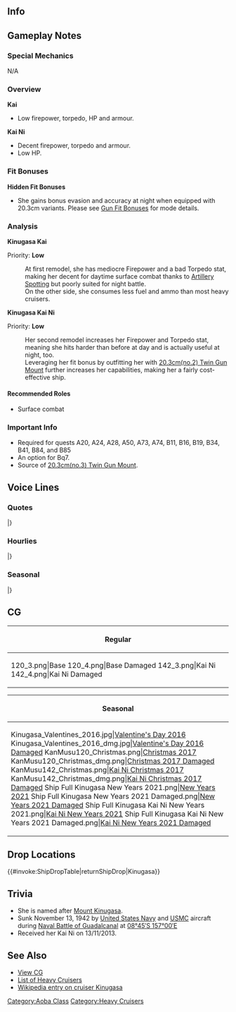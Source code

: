 ==Info==
{{KanmusuInfo|ID=120}}
{{KanmusuInfo|ID=120a}}
{{KanmusuInfo|ID=142}}

==Gameplay Notes==
===Special Mechanics===
N/A

===Overview===
'''Kai'''
* Low firepower, torpedo, HP and armour.

'''Kai Ni'''
* Decent firepower, torpedo and armour.
* Low HP.

===Fit Bonuses===
{{:{{BASEPAGENAME}}/Equipment Bonuses}}
{{clear}}

'''Hidden Fit Bonuses'''
* She gains bonus evasion and accuracy at night when equipped with 20.3cm variants. Please see [[Gun Fit Bonuses]] for mode details.

===Analysis===
'''Kinugasa Kai'''

Priority: '''Low'''

:At first remodel, she has mediocre Firepower and a bad Torpedo stat, making her decent for daytime surface combat thanks to [[Artillery Spotting]] but poorly suited for night battle.
:On the other side, she consumes less fuel and ammo than most heavy cruisers.


'''Kinugasa Kai Ni'''  

Priority: '''Low'''
:Her second remodel increases her Firepower and Torpedo stat, meaning she hits harder than before at day and is actually useful at night, too.
:Leveraging her fit bonus by outfitting her with [[20.3cm(no.2) Twin Gun Mount]] further increases her capabilities, making her a fairly cost-effective ship.


====Recommended Roles====
* Surface combat

===Important Info===
* Required for quests A20, A24, A28, A50, A73, A74, B11, B16, B19, B34, B41, B84, and B85
* An option for Bq7.
* Source of [[20.3cm(no.3) Twin Gun Mount]].

==Voice Lines==
===Quotes===
{{ShipquoteHeader}}
{{ShipquoteKai
|scenario = Introduction
|origin = はーいっ！衣笠さんの登場よ！青葉ともども、よろしくね！
|translation = Yes~! I have arrived! Please look after Aoba and me!
|audio = Kinugasa-Introduction.ogg
}}
{{ShipquoteKai
|scenario = Library
|origin = カタパルトをお初装備の衣笠さんよ、よろしくね。
ウェーク島攻略や珊瑚海海戦、そして、ソロモン海のアイアンボトムサウンドでも大活躍！
でも…飛行機っての？あれはちょっと嫌ね。
|translation = I'm Kinugasa, the first ship to be equipped with a catapult, nice to meet you.<ref>She was equipped with one in 1928, the first IJN ship to have one.</ref>
I was very active from the Invasion of Wake Island to the Battle of the Coral Sea to Iron Bottom Sound in the Solomons! I don't like those.<ref>She was sunk by US planes.</ref>
But... carrier planes? 
|audio = Kinugasa-Library.ogg
}}
{{ShipquoteKai
|scenario = Secretary 1
|origin = 提督、今日もよろしくね！
|translation = Take care of me today too, Admiral!
|audio = Kinugasa-Secretary_1.ogg
}}
{{ShipquoteKai
|scenario = Secretary 1
|kai2 = yes
|origin = 大丈夫？疲れてない？
|translation = Are you alright? Aren't you tired?
|audio = KinugasaKai-Secretary_1.ogg
}}
{{ShipquoteKai
|scenario = Secretary 2
|origin = 今日もお仕事お仕事っと。
|translation = Lot's of work to do today too.
|audio = Kinugasa-Secretary_2.ogg
}}
{{ShipquoteKai
|scenario = Secretary 3
|origin = あんまり触ってると触り返すぞ～。ほらほら～♪
|translation = If you keep poking me I'll poke you back. Hey hey~♪
|audio = Kinugasa-Secretary_3.ogg
}}
{{ShipquoteKai
|scenario = Secretary Idle
|origin = おーい、おーーい！あ、大井さんじゃないって・・・ぁ、睨まれた・・・
|translation = Oi~, oi~! Ah, I'm not calling you, Ooi-san... Ah, she's glaring at me...
|audio = Kinugasa-Idle.ogg
}}
{{ShipquoteKai
|scenario = Secretary (Married)
|origin = だいじょぶ？疲れてなーい？
|translation = Are you alright? Aren't you tired?
|audio = Kinugasa-Wedding_Line.mp3
}}
{{ShipquoteKai
|scenario = Wedding
|origin = 提督、私はあなたを護るため、どんどん強くなってあげる！でも、もし危なくなったら、すぐに逃げるって約束してね。もう、大切な人を失いたくないんだ。
|translation = I'll get even stronger to protect you, Admiral! But please promise me that if it gets too dangerous, you'll escape quickly alright. I don't want to lose any more important people.
|audio = Kinugasa-Wedding.ogg
}}
{{ShipquoteKai
|scenario = Player's Score
|origin = ふふーん。どう？見てもいい？
|translation = Fufun~. Well? Can I see?
|audio = Kinugasa-Looking_At_Scores.ogg
}}
{{ShipquoteKai
|scenario = Joining the Fleet
|origin = 衣笠さんにお任せ！
|translation = Leave it to me!
|audio = Kinugasa-Joining_A_Fleet.ogg
}}
{{ShipquoteKai
|scenario = Equipment 1
|origin = よし、どんどん強くしちゃお！
|translation = Alright, I'll get even stronger!
|audio = Kinugasa-Equipment_1.ogg
}}
{{ShipquoteKai
|scenario = Equipment 2
|origin = ちょ・・・・・・改装するところ見ないでよね！
|translation = Wai... don't peek while I'm remodelling!
|audio = Kinugasa-Equipment_2.ogg
}}
{{ShipquoteKai
|scenario = Equipment 3
|origin = いいね！
|translation = Nice!
|audio = Kinugasa-Equipment_3.ogg
}}
{{ShipquoteKai
|scenario = Supply
|origin = ありがとね！
|translation = Thank you!
|audio = Kinugasa-Supply.ogg
}}
{{ShipquoteKai
|scenario = Docking (Minor Damage)
|origin = ちょっとだけドック入りまーす！
|translation = I'll be in the docks for a while!
|audio = Kinugasa-Docking_Minor.ogg
}}
{{ShipquoteKai
|scenario = Docking (Major Damage)
|origin = いたたた・・・・・・また青葉に笑われちゃうよぉ。
|translation = Owowow... Aoba is going to laugh at me again.
|audio = Kinugasa-Docking_Major.ogg
}}
{{ShipquoteKai
|scenario = Construction
|origin = 新造船来たね！早いなあー。
|translation = A new ship is here! That was quick.
|audio = Kinugasa-Construction.ogg
}}
{{ShipquoteKai
|scenario = Returning from Sortie
|origin = 艦隊、帰投です！
|translation = The fleet has returned to port!
|audio = Kinugasa-Returning_From_Sortie.ogg
}}
{{ShipquoteKai
|scenario = Starting a Sortie
|origin = 青葉型重巡、衣笠、出撃よ！
|translation = Aoba-class heavy cruiser, Kinugasa, sortieing!
|audio = Kinugasa-Starting_A_Sortie.ogg
}}
{{ShipquoteKai
|scenario = Starting a Battle
|origin = 砲雷撃戦、開始しちゃう!
|translation = Starting combat!
|audio = Kinugasa-Battle_Start.ogg
}}
{{ShipquoteKai
|scenario = Attack
|origin = 逃げても無駄よ！
|translation = Running is useless!
|audio = Kinugasa-Attack.ogg
}}
{{ShipquoteKai
|scenario = Daytime Spotting/ Night Battle Attack
|origin = ほら、もう一発！
|translation = Here's another shot!
|audio = Kinugasa-Night_Attack.ogg
}}
{{ShipquoteKai
|scenario = Night Battle
|origin = 衣笠の夜戦、見せてあげる！
|translation = I'll show you how I night battle!
|audio = Kinugasa-Night_Battle.ogg
}}
{{ShipquoteKai
|scenario = MVP
|origin = ふふーん。衣笠さん最高でしょ！帰ったら青葉に自慢してやろーっと。
|translation = Fufun. I'm the best right! I'm going to brag to Aoba when we get back.
|audio = Kinugasa-MVP.ogg
}}
{{ShipquoteKai
|scenario = Minor Damage 1
|origin = っ！この程度は！
|translation = Ow! This is just!
|audio = Kinugasa-Minor_Damage_1.ogg
}}
{{ShipquoteKai
|scenario = Minor Damage 2
|origin = はわわ、艦橋はやばいって！
|translation = Hawawa, the bridge looks bad!<ref>She was hit in the bridge by a bomb at Guadalcanal that killed her Captain and XO.</ref>
|audio = Kinugasa-Minor_Damage_2.ogg
}}
{{ShipquoteKai
|scenario = Major Damage
|origin = あぁっ！直撃ー・・・？提督、あの、見ないでくれますー・・・？
|translation = Aah! I'm hit...? Can you not look at me, Admiral...?
|audio = Kinugasa-Major_Damage.ogg
}}
{{ShipquoteKai
|scenario = Sunk
|origin = だめ・・・沈んじゃう・・・皆・・・逃げて・・・
|translation = Oh no... I'm sinking... Everyone... run away...
|audio = Kinugasa-Sunk.ogg
}}
|} <references/>

{{clear}}

===Hourlies===
{{ShipquoteHeader | type = hourly}}
{{ShipquoteKai
|scenario = 00:00 
|origin = 深夜0時です。衣笠さんは熟睡です～。んぅ・・・
|translation = It's 12am. I'll be sound asleep. *sleeping sounds*...
|audio = Kinugasa-00.ogg
}}
{{ShipquoteKai
|scenario = 01:00 
|origin = んにゃ～・・・午前1時になったよ。寝ないの？
|translation = Hnya... It's now 1am. Aren't you sleeping?
|audio = Kinugasa-01.ogg
}}
{{ShipquoteKai
|scenario = 02:00 
|origin = 午前2時です。頑張るんだねー。
|translation = It's 2am. You sure are working hard.
|audio = Kinugasa-02.ogg
}}
{{ShipquoteKai
|scenario = 03:00 
|origin = 午前3時です。ねぇ、いつ寝るの？
|translation = It's 3am. Hey, when are you sleeping?
|audio = Kinugasa-03.ogg
}}
{{ShipquoteKai
|scenario = 04:00 
|origin = 午前4時ですよ。もうこうなったら意地だね、徹夜だね！
|translation = It's 4am. Since it's come to this, let's do this, it's an all nighter!
|audio = Kinugasa-04.ogg
}}
{{ShipquoteKai
|scenario = 05:00 
|origin = 午前5時よ。お天気ニュース始まるよ？
|translation = It's 5am. The weather report is starting you know? 
|audio = Kinugasa-05.ogg
}}
{{ShipquoteKai
|scenario = 06:00 
|origin = 午前6時です。新しい朝が来るね。
|translation = It's 6am. A new day has come.
|audio = Kinugasa-06.ogg
}}
{{ShipquoteKai
|scenario = 07:00 
|origin = 午前7時。何やら世間が慌ただしくなって来ましたよ？
|translation = 7am. The world has started to get busy for some reason?
|audio = Kinugasa-07.ogg
}}
{{ShipquoteKai
|scenario = 08:00 
|origin = 午前8時。朝の連続ドラマとか見るほう？
|translation = 8am. Do you want to watch some morning dramas?
|audio = Kinugasa-08.ogg
}}
{{ShipquoteKai
|scenario = 09:00 
|origin = 午前9時。デイリー任務とかやっちゃう？
|translation = 9am. Shall we do daily missions?
|audio = Kinugasa-09.ogg
}}
{{ShipquoteKai
|scenario = 10:00 
|origin = 午前10時です。お部屋をそろそろ模様替えしない？
|translation = It's 10am. Is it time to redecorate your room?
|audio = Kinugasa-10.ogg
}}
{{ShipquoteKai
|scenario = 11:00 
|origin = 午前11時。何やら食堂から良い匂いが・・・・・・
|translation = 11am. A nice smell is coming from the dining room for some reason...
|audio = Kinugasa-11.ogg
}}
{{ShipquoteKai
|scenario = 12:00 
|origin = ぴっ、ぴっ、ぴっ、ぽーん。12時、お昼の時間。私のランチはカレーよ。あなたのお昼はなぁに？
|translation = Beep, beep, beep, ding~ 12 o'clock, time for lunch. I'm having curry for lunch. What are you having?<ref>She's imitating a simple [https://www.youtube.com/watch?v=SnnGfJkHryI&vl=ja time notice] sound effect.</ref>
|audio = Kinugasa-12.ogg
}}
{{ShipquoteKai
|scenario = 13:00 
|origin = 午後1時よ。お昼休みでしょ？ すやすや・・・
|translation = It's 1pm. How about an afternoon nap? *sleeping sounds*...
|audio = Kinugasa-13.ogg
}}
{{ShipquoteKai
|scenario = 14:00 
|origin = 午後2時です。提督、午後も頑張ろ！
|translation = It's 2pm. Let's do our best this afternoon too, Admiral!
|audio = Kinugasa-14.ogg
}}
{{ShipquoteKai
|scenario = 15:00 
|origin = 午後3時。提督のランキングチェック！
|translation = 3pm. Checking your rank!
|audio = Kinugasa-15.ogg
}}
{{ShipquoteKai
|scenario = 16:00 
|origin = 午後4時。そろそろ夕方よね？
|translation = 4pm. Almost evening huh?
|audio = Kinugasa-16.ogg
}}
{{ShipquoteKai
|scenario = 17:00 
|origin = 夕方5時。アフターファイブはどうするどうする？えっ？今そんなふうに言わないの？
|translation = 5pm. What do you want to do after five? Eh? You don't understand what I said?<ref>'After Five' was used in the "5時から男のグロンサン" campaign for 'Gurosan' energy drink. It played in the 80's and is thus dead language.</ref>
|audio = Kinugasa-17.ogg
}}
{{ShipquoteKai
|scenario = 18:00 
|origin = 午後6時です。提督ー、お腹空いたよー！
|translation = It's 6pm. I'm hungry, Admiral!
|audio = Kinugasa-18.ogg
}}
{{ShipquoteKai
|scenario = 19:00 
|origin = 午後7時。私の夕食はねぇ・・・またカレーでした！
|translation = 7pm. For dinner... I'm having curry again!
|audio = Kinugasa-19.ogg
}}
{{ShipquoteKai
|scenario = 20:00 
|origin = 午後8時。さーてそろそろ重くなってくるね！あ、体重じゃないよ？
|translation = 8pm. Now, it's almost that time when you feel heavy! Ah, I haven't gained weight you know?
|audio = Kinugasa-20.ogg
}}
{{ShipquoteKai
|scenario = 21:00 
|origin = 午後9時。あれ？誰か来た・・・あぁ！青葉じゃん！お疲れ！
|translation = 9pm. Huh? Who just came... Ah! It's Aoba! Good work!
|audio = Kinugasa-21.ogg
}}
{{ShipquoteKai
|scenario = 22:00 
|origin = 午後10時。青葉、取材してたんだって。艦娘と記者って兼任できるんだ・・・
|translation = 10pm. Aoba came for an interview. She's doing double duty as a reporter and a ship girl...
|audio = Kinugasa-22.ogg
}}
{{ShipquoteKai
|scenario = 23:00 
|origin = 午後11時。提督、そろそろ寝ないのー？ え、これからが本番！？ 元気だなぁー・・・
|translation = 11pm. Are you sleeping soon, Admiral? Eh, it's the real deal from now? You're full of energy...
|audio = Kinugasa-23.ogg
}}
|} <references/>

{{clear}}

===Seasonal===
{{SeasonalHeaderOld}}
{{SeasonalQuote
|scenario = [[Seasonal/Valentine%27s_Day_2016|Valentine’s Day 2016]]
|origin = はい！衣笠さん特製のハートチョコレート！あじわって…食べてね！
|translation =	Here! It’s my special heart-shaped chocolate! Try some… and see how they taste!
|audio = Kinugasa_Valentine_Sec2.ogg
|notes = Secretary 1
}}
{{SeasonalQuote
|scenario = [[Seasonal/Valentine%27s_Day_2016|Valentine’s Day 2016]]
|origin = 衣笠さんの特製のハートチョコレート食べてくれた！で、お味は？そう。良かった。
|translation =	You had my special heart-shaped chocolate! So, how does it taste? I see. That’s great. 
|audio = Kinugasa_Valentine_Sec1.ogg
|notes = Secretary 2
}}
{{SeasonalQuote
|scenario = [[Seasonal/Hinamatsuri_2016|Hinamatsuri 2016]]
|origin = 雛壇かぁ…かわいね！…あれ？衣笠さんの雛人形が無いよ～。あれれ？誰か作ってくれないかなぁ…。
|translation = Hina dolls… They’re cute! …Huh? There isn’t a doll of me. Huuuh? I wonder if someone will make it…
|audio = Kinugasa_Peach_2016_Sec1.ogg
|notes = 
}}
{{SeasonalQuote
|scenario = [[Seasonal/White_Day_2016|White Day 2016]]
|origin = あぁ、これもしかして…衣笠さん特製チョコのお返し、かな？やったぁ！提督、ありがとね♪
|translation =	Ah, could this be… in return for my special chocolates? Hooray! Thank you, Admiral♪
|audio = Kinugasa_White_Day_2016.ogg
|notes = 
}}
{{SeasonalQuote
|scenario = [[Seasonal/Third_Anniversary|3rd Anniversary]]
|origin = 提督、おめでとございます。艦隊はついに三周年をむかえました。六戦隊、そして衣笠さんをこれからもよろしくね。
|translation =	Congratulations, Commander. The fleet’s 3rd Anniversary is here. Please keep taking care of me and the 6th Squadron.
|audio = Kinugasa_3rd_Anniversary_Sec1.mp3
|notes = 
}}
 {{SeasonalQuote
|scenario = [[Seasonal/Rainy_Season_2016|Rainy Season 2016]]
|origin = はぁ…どうも雨の日が続くと、テンションが下がっちゃう…。あぁ、もう！こんな時撮らないでよ、青葉！撮り返すぞ！
|translation =	*Sigh*… My motivation gets lower as the rainy days continue… Ah, jeez! This isn’t the time for photos, Aoba! I’ll take some of you now!
|audio = Kinugasa_Rainy_Season_2016_Sec1.mp3
|notes = 
}}
{{SeasonalQuote
|scenario = [[Seasonal/Early_Summer_2016|Early Summer 2016]]
|origin = 青葉、少し暑くなってきたね。もうすぐ夏がくるのかぁ…えぇ、水着？ん、どうしよっかぁ…ん…
|translation =	It’s gotten hotter, Aoba. I guess it’s almost summer again… Eh, swimsuits? Mmm, should I… Hmm…
|audio = Kinugasa_Early_Summer_Sec1_2016.ogg
|notes = 
}}
{{SeasonalQuote
|scenario = [[Seasonal/Autumn_2016|Autumn 2016]]
|origin = 秋かぁ。この季節はちょっと衣笠さん、苦手なのよね。ぽっと空とか見上げちゃう。気にし過ぎかな？あははぁ…
|translation =	It’s autumn. I don’t quite like this time of year. I just keep staring at the sky. Am I worrying too much? Ahaha…<ref>She was sunk in November by bombers during the [https://en.wikipedia.org/wiki/Naval_Battle_of_Guadalcanal Battle of Guadalcanal].</ref>
|audio = Kinugasa_Autumn_2016_Sec1.mp3
|notes = 
}}
{{SeasonalQuote
|scenario = [[Seasonal/Saury_2016|Saury Festival 2016]]
|origin = 秋刀魚漁のシーズンね！よし、この衣笠さん、一肌も二肌も抜いちゃうかな？探照灯と見張りさんはばっちりよ！
|translation =	It’s the season for saury fishing! Alright, shall I try to put my all into this? The searchlight and spotters are all ready!<ref>"一肌も二肌もぬぐ" is an idiom meaning “to do your absolute best”.</ref>
|audio = Kinugasa_Sec1_Saury_2016.mp3
|notes = 
}}
{{SeasonalQuote
|scenario = [[Seasonal/Autumn_2016|Autumn 2016]]
|origin = ふぁ、この衣笠さん、今年もなにか乗り越えた気がする。ふぅ…よーし、気持ち切り替え！年末に向け、両舷前進っ！
|translation =	Whew, I feel like I managed to overcome something again this year. Whew… Alright, time to switch gears! Full speed ahead to welcome the new year!
|audio = Kinugasa_MidAutumn_2016_Sec1.mp3
|notes = 
}}
{{SeasonalQuote
|scenario = [[Seasonal/Christmas_2016|Christmas 2016]]
|origin = メリークリスマス！提督、楽しんでる？…大丈夫？食べ疲れてない？衣笠さん、胃薬持ってきてあげようか？待ってて！
|translation =	Merry Christmas! Are you having fun, Admiral? …Are you alright? Did you eat too much? I’ll go get some stomach medicine alright? Wait a minute!
|audio = Kinugasa_Christmas_2016_Sec1.mp3
|notes = 
}}
{{SeasonalQuote
|scenario = [[Seasonal/End_of_Year_2016|End of Year 2016]]
|origin = 大掃除よ！大掃除！もう、青葉も写真撮ってないで手伝えなさいよ。提督も青葉に一言いてやってください！
|translation =	It’s time for spring cleaning now! Spring cleaning!
|audio = Kinugasa_End_Of_Year_2016_Sec1.mp3
|notes = 
}}
{{SeasonalQuote
|scenario = [[Seasonal/Setsubun_2017|Setsubun 2017]]
|origin = 提督、元気してた？そう？節分も、この衣笠さんにおまかせだよ！えい！
|translation =	Are you feeling well, Admiral? Really? You can leave Setsubun to me too! There!
|audio = Kinugasa_Setsubun_2017.mp3
|notes = 
}}
{{SeasonalQuote
|scenario = [[Seasonal/Fourth_Anniversary|4th Anniversary]]
|origin = 提督、やったね！ついに四周年ですって！めでたいねぇ。六戦隊、そしてこの衣笠さんをずっと忘れいないでねぇ？ずーっとね。
|translation =	Hooray, Admiral! It’s finally the 4th Anniversary! What a happy time. Don’t ever forget me and CruDiv6 alreight? Don’t you ever.
|audio = Kinugasa_4th_Anniversary_Sec1_2017.mp3
|notes = 
}}
{{SeasonalQuote
|scenario = [[Seasonal/Fifth_Anniversary|5th Anniversary]]
|origin = 提督、今日はとっても大事な日じゃない？そんな日に提督と居られて、衣笠さんちょっとご機嫌。やったね。
|translation =	Isn’t today an important day, Admiral? Being able to spend a day like this with you puts me in a bit of a good mood. Hooray.
|audio = Kinugasa_5th_Anniversary_Sec1.mp3
|notes = 
}}
|}<references/>

{{clear}}

==CG==
{| class="mw-collapsible mw-collapsed wikitable" style="width: 100%;"
!Regular
|-
|<gallery>
120_3.png|Base
120_4.png|Base Damaged
142_3.png|Kai Ni
142_4.png|Kai Ni Damaged
</gallery>
|}

{| class="mw-collapsible mw-collapsed wikitable" style="width: 100%;"
!Seasonal
|-
|<gallery>
Kinugasa_Valentines_2016.jpg|[[Seasonal/Valentine%27s_Day_2016|Valentine's Day 2016]]
Kinugasa_Valentines_2016_dmg.jpg|[[Seasonal/Valentine%27s_Day_2016|Valentine's Day 2016 Damaged]]
KanMusu120_Christmas.png|[[Seasonal/Christmas_2017|Christmas 2017]]
KanMusu120_Christmas_dmg.png|[[Seasonal/Christmas_2017|Christmas 2017 Damaged]]
KanMusu142_Christmas.png|[[Seasonal/Christmas_2017|Kai Ni Christmas 2017]]
KanMusu142_Christmas_dmg.png|[[Seasonal/Christmas_2017|Kai Ni Christmas 2017 Damaged]]
Ship Full Kinugasa New Years 2021.png|[[Seasonal/New_Year_2021|New Years 2021]]
Ship Full Kinugasa New Years 2021 Damaged.png|[[Seasonal/New_Year_2021|New Years 2021 Damaged]]
Ship Full Kinugasa Kai Ni New Years 2021.png|[[Seasonal/New_Year_2021|Kai Ni New Years 2021]]
Ship Full Kinugasa Kai Ni New Years 2021 Damaged.png|[[Seasonal/New_Year_2021|Kai Ni New Years 2021 Damaged]]
</gallery>
|}

==Drop Locations==
{{#invoke:ShipDropTable|returnShipDrop|Kinugasa}}

==Trivia==
*She is named after [https://ja.wikipedia.org/wiki/%E8%A1%A3%E7%AC%A0%E5%B1%B1%E5%85%AC%E5%9C%92 Mount Kinugasa].
*Sunk November 13, 1942 by [http://en.wikipedia.org/wiki/United_States_Navy United States Navy] and [http://en.wikipedia.org/wiki/United_States_Marine_Corps USMC] aircraft during [http://en.wikipedia.org/wiki/Naval_Battle_of_Guadalcanal Naval Battle of Guadalcanal] at [http://tools.wmflabs.org/geohack/geohack.php?pagename=Japanese_cruiser_Kinugasa&params=08_45_S_157_00_E_ 08°45′S 157°00′E]
*Received her Kai Ni on 13/11/2013.

==See Also==
*[[{{PAGENAMEE}}/Gallery|View {{PAGENAME}} CG]]
*[[EliteCA|List of Heavy Cruisers]]
*[[wikipedia:Japanese_cruiser_Kinugasa|Wikipedia entry on cruiser Kinugasa]]
{{shiplist}}
[[Category:Aoba Class]]
[[Category:Heavy Cruisers]]